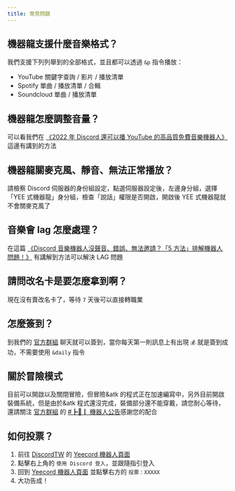 ```yaml
---
title: 常見問題
---
```


## 機器龍支援什麼音樂格式？

我們支援下列列舉到的全部格式，並且都可以透過 `&p` 指令播放：

- YouTube 關鍵字查詢 / 影片 / 播放清單
- Spotify 單曲 / 播放清單 / 合輯
- Soundcloud 單曲 / 播放清單

## 機器龍怎麼調整音量？

可以看我們在 [《2022 年 Discord 還可以播 YouTube 的高品質免費音樂機器人》](/blog/how-to-invite-bot/#同場加映如何調整音量) 這邊有講到的方法

## 機器龍關麥克風、靜音、無法正常播放？

請檢察 Discord 伺服器的身份組設定，點選伺服器設定後，左邊身分組，選擇「YEE 式機器龍」身分組，檢查「說話」權限是否開啟，開啟後 YEE 式機器龍就不會關麥克風了

## 音樂會 lag 怎麼處理？

在這篇 [《Discord 音樂機器人沒聲音、錯誤、無法邀請？「5 方法」排解機器人問題！》](/blog/discord-bot-troubleshooting/) 有講解到方法可以解決 LAG 問題

## 請問改名卡是要怎麼拿到啊？

現在沒有賣改名卡了，等待 `7` 天後可以直接轉職業

## 怎麼簽到？

到我們的 [官方群組](https://discord.gg/yeecord) 聊天就可以簽到，當你每天第一則訊息上有出現 `💰` 就是簽到成功，不需要使用 `&daily` 指令

## 關於冒險模式

目前可以開啟以及關閉冒險，但冒險&atk 的程式正在加速編寫中，另外目前開啟裝備系統，但是由於&atk 程式還沒完成，裝備部分還不能穿戴，請您耐心等待，還請關注 [官方群組](https://discord.gg/yeecord) 的 [#┣📢┃ 機器人公告](https://discord.com/channels/600363644991176822/738958522271924285)感謝您的配合

## 如何投票？

1. 前往 [DiscordTW](https://yeecord.com/dst) 的 [Yeecord 機器人頁面](https://yeecord.com/dst)
2. 點擊右上角的 `使用 Discord 登入`，並跟隨指引登入
3. 回到 [Yeecord 機器人頁面](https://yeecord.com/dst) 並點擊右方的 `投票：XXXXX`
4. 大功告成！

